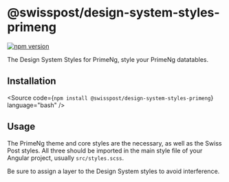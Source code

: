
<Meta of={GettingStartedStories} />

# @swisspost/design-system-styles-primeng

[![npm version](https://badge.fury.io/js/@swisspost%2Fdesign-system-styles-primeng.svg)](https://badge.fury.io/js/@swisspost%2Fdesign-system-styles-primeng)

The Design System Styles for PrimeNg, style your PrimeNg datatables.

## Installation

<Source code={`npm install @swisspost/design-system-styles-primeng`} language="bash" />

## Usage

The PrimeNg theme and core styles are the necessary, as well as the Swiss Post styles.
All three should be imported in the main style file of your Angular project, usually `src/styles.scss`.

Be sure to assign a layer to the Design System styles to avoid interference.

<Source code={PrimeNgThemeImportSample} language="scss" />
